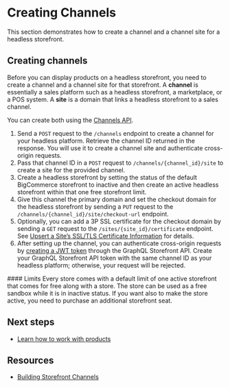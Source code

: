 # Creating Channels



This section demonstrates how to create a channel and a channel site for a headless storefront.

## Creating channels

Before you can display products on a headless storefront, you need to create a channel and a channel site for that storefront. A **channel** is essentially a sales platform such as a headless storefront, a marketplace, or a POS system. A **site** is a domain that links a headless storefront to a sales channel.

You can create both using the [Channels API](/docs/rest-management/channels).

1. Send a `POST` request to the `/channels` endpoint to create a channel for your headless platform. Retrieve the channel ID returned in the response. You will use it to create a channel site and authenticate cross-origin requests.
2. Pass that channel ID in a `POST` request to `/channels/{channel_id}/site` to create a site for the provided channel.
3. Create a headless storefront by setting the status of the default BigCommerce storefront to inactive and then create an active headless storefront within that one free storefront limit. 
4. Give this channel the primary domain and set the checkout domain for the headless storefront by sending a `PUT` request to the `/channels/{channel_id}/site/checkout-url` endpoint.
5. Optionally, you can add a 3P SSL certificate for the checkout domain by sending a `GET` request to the `/sites/{site_id}/certificate` endpoint. See [Upsert a Site’s SSL/TLS Certificate Information](/docs/rest-management/sites/site-certificate#upsert-a-site’s-ssl/tls-certificate-information) for details.
6. After setting up the channel, you can authenticate cross-origin requests by [creating a JWT token](/docs/storefront-auth/tokens#create-a-token) through the GraphQL Storefront API. Create your GraphQL Storefront API token with the same channel ID as your headless platform; otherwise, your request will be rejected.

<Callout type="info">
#### Limits
Every store comes with a default limit of one active storefront that comes for free along with a store. The store can be used as a free sandbox while it is in inactive status. If you want also to make the store active, you need to purchase an additional storefront seat.
</Callout>
  
## Next steps

- [Learn how to work with products](/api-docs/storefronts/guide/products)

## Resources

- [Building Storefront Channels](/api-docs/channels/tutorials/storefront)
